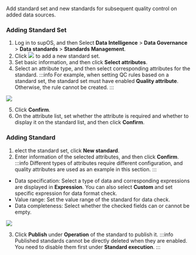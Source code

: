 Add standard set and new standards for subsequent quality control on added data sources.

### Adding Standard Set
1. Log in to supOS, and then Select **Data Intelligence** > **Data Governance** > **Data standards** > **Standards Management**.
2. Click ![](https://wordpressfreezonex.oss-accelerate.aliyuncs.com/supDAM/17.png) to add a new standard set.
3. Set basic information, and then click **Select attributes**.
4. Select an attribute type, and then select corresponding attributes for the standard.
:::info
For example, when setting QC rules based on a standard set, the standard set must have enabled **Quality attribute**. Otherwise, the rule cannot be created.
:::

![](https://wordpressfreezonex.oss-accelerate.aliyuncs.com/supDAM/18.png)

5. Click **Confirm**.
6. On the attribute list, set whether the attribute is required and whether to display it on the standard list, and then click **Confirm**.

### Adding Standard
1. elect the standard set, click **New standard**.
2. Enter information of the selected attributes, and then click **Confirm**.
:::info
Different types of attributes require different configuration, and quality attributes are used as an example in this section.
:::

- Data specification: Select a type of data and corresponding expressions are displayed in **Expression**. You can also select **Custom** and set specific expression for data format check.
- Value range: Set the value range of the standard for data check.
- Data completeness: Select whether the checked fields can or cannot be empty.

![](https://wordpressfreezonex.oss-accelerate.aliyuncs.com/supDAM/19.png)

3. Click **Publish** under **Operation** of the standard to publish it.
:::info
Published standards cannot be directly deleted when they are enabled. You need to disable them first under **Standard execution**.
:::

